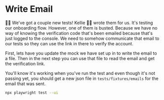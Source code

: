 # Write Email

👨‍💼 We've got a couple new tests! Kellie 🧝‍♂️ wrote them for us. It's testing our
onboarding flow. However, one of them is busted. Because we have no way of
knowing the verification code that's been emailed because that's just logged
to the console. We need to somehow communicate that email to our tests so they
can use the link in there to verify the account.

First, lets have you update the mock we have set up
in <InlineFile file="tests/mocks/resend.ts" /> to write the email to a file. Then
in the next step you can use that file to read the email and get the
verification link.

You'll know it's working when you've run the test and even though it's not
passing yet, you should get a new json file in `tests/fixtures/emails` for the
email that was sent.

```sh nonumber
npx playwright test --ui
```
